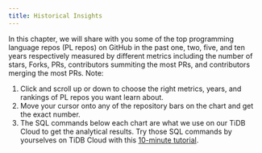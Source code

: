 ```yaml
---
title: Historical Insights
---
```


In this chapter, we will share with you some of the top programming language repos (PL repos) on GitHub in the past one, two, five, and ten years respectively measured by different metrics including the number of stars, Forks, PRs, contributors summiting the most PRs, and contributors merging the most PRs. 
Note: 
1. Click and scroll up or down to choose the right metrics, years, and rankings of PL repos you want learn about. 
2. Move your cursor onto any of the repository bars on the chart and get the exact number. 
3. The SQL commands below each chart are what we use on our TiDB Cloud to get the analytical results. Try those SQL commands by yourselves on TiDB Cloud with this [10-minute tutorial](https://ossinsight.io/_/more/analyze-github-events-on-tidb-cloud-in-10-minutes/).

<CommonChart repo='programming_language_repos' chart='histories' />
